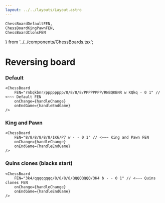 ```yaml
---
layout: ../../layouts/Layout.astro
---
```


    ChessBoardDefaultFEN, 
    ChessBoardKingPawnFEN, 
    ChessBoardClonsFEN 
} from '../../components/ChessBoards.tsx';

# Reversing board

### Default
<div class="component-preview">
    <ChessBoardDefaultFEN client:load />
</div>

```tsx
<ChessBoard 
    FEN="rnbqkbnr/pppppppp/8/8/8/8/PPPPPPPP/RNBQKBNR w KQkq - 0 1" // <~~~ Default FEN
    onChange={handleChange}
    onEndGame={handleEndGame}
/>
```

### King and Pawn
<div class="component-preview">
    <ChessBoardKingPawnFEN client:load />
</div>

```tsx
<ChessBoard 
    FEN="8/8/8/8/8/8/1K6/P7 w - - 0 1" // <~~~ King and Pawn FEN
    onChange={handleChange}
    onEndGame={handleEndGame}
/>
```

### Quins clones (blacks start)
<div class="component-preview">
    <ChessBoardClonsFEN client:load />
</div>

```tsx
<ChessBoard 
    FEN="3k4/qqqqqqqq/8/8/8/8/QQQQQQQQ/3K4 b - - 0 1" // <~~~ Quins clones FEN
    onChange={handleChange}
    onEndGame={handleEndGame}
/>
```
